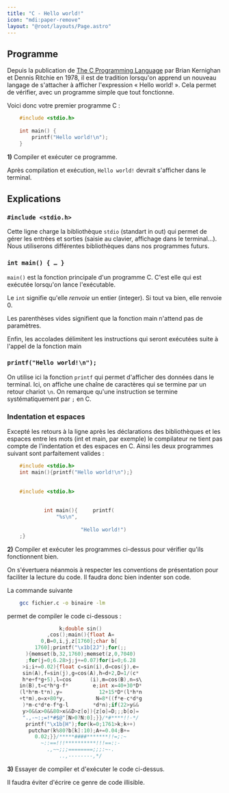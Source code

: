 ```yaml
---
title: "C - Hello world!"
icon: "mdi:paper-remove"
layout: "@root/layouts/Page.astro"
---
```


## Programme

Depuis la publication de [The C Programming
Language](https://fr.wikipedia.org/wiki/The_C_Programming_Language) par Brian
Kernighan et Dennis Ritchie en 1978, il est de tradition lorsqu'on apprend un
nouveau langage de s'attacher à afficher l'expression « Hello world! ». Cela
permet de vérifier, avec un programme simple que tout fonctionne.

Voici donc votre premier programme C :

```c
    #include <stdio.h>
    
    int main() {
    	printf("Hello world!\n");
    }
```

**1)** Compiler et exécuter ce programme.

Après compilation et exécution, `Hello world!` devrait s'afficher dans le
terminal.

## Explications

### `#include <stdio.h>`

Cette ligne charge la bibliothèque `stdio` (standart in out) qui permet de
gérer les entrées et sorties (saisie au clavier, affichage dans le terminal…).
Nous utiliserons différentes bibliothèques dans nos programmes futurs.

### `int main() { … }`

`main()` est la fonction principale d'un programme C. C'est elle qui est
exécutée lorsqu'on lance l'exécutable.

Le `int` signifie qu'elle _renvoie_ un entier (integer). Si tout va bien, elle
renvoie 0.

Les parenthèses vides signifient que la fonction main n'attend pas de
paramètres.

Enfin, les accolades délimitent les instructions qui seront exécutées suite à
l'appel de la fonction main

### `printf("Hello world!\n");`

On utilise ici la fonction `printf` qui permet d'afficher des données dans le
terminal. Ici, on affiche une chaîne de caractères qui se termine par un
retour chariot `\n`. On remarque qu'une instruction se termine
systématiquement par `;` en C.

### Indentation et espaces

Excepté les retours à la ligne après les déclarations des bibliothèques et les
espaces entre les mots (int et main, par exemple) le compilateur ne tient pas
compte de l'indentation et des espaces en C. Ainsi les deux programmes suivant
sont parfaitement valides :

```c
    #include <stdio.h>
    int main(){printf("Hello world!\n");}
    
    
    #include <stdio.h>
    
    
    		int main(){		printf(
    			"%s\n", 	
    			
    					"Hello world!")
    ;}
```

**2)** Compiler et exécuter les programmes ci-dessus pour vérifier qu'ils
fonctionnent bien.

On s'évertuera néanmois à respecter les conventions de présentation pour
faciliter la lecture du code. Il faudra donc bien indenter son code.

La commande suivante

```bash 
    gcc fichier.c -o binaire -lm
```

permet de compiler le code ci-dessous :

```c
                 k;double sin()
             ,cos();main(){float A=
           0,B=0,i,j,z[1760];char b[
         1760];printf("\x1b[2J");for(;;
      ){memset(b,32,1760);memset(z,0,7040)
      ;for(j=0;6.28>j;j+=0.07)for(i=0;6.28
     >i;i+=0.02){float c=sin(i),d=cos(j),e=
     sin(A),f=sin(j),g=cos(A),h=d+2,D=1/(c*
     h*e+f*g+5),l=cos      (i),m=cos(B),n=s\
    in(B),t=c*h*g-f*        e;int x=40+30*D*
    (l*h*m-t*n),y=            12+15*D*(l*h*n
    +t*m),o=x+80*y,          N=8*((f*e-c*d*g
     )*m-c*d*e-f*g-l        *d*n);if(22>y&&
     y>0&&x>0&&80>x&&D>z[o]){z[o]=D;;;b[o]=
     ".,-~:;=!*#$@"[N>0?N:0];}}/*#****!!-*/
      printf("\x1b[H");for(k=0;1761>k;k++)
       putchar(k%80?b[k]:10);A+=0.04;B+=
         0.02;}}/*****####*******!!=;:~
           ~::==!!!**********!!!==::-
             .,~~;;;========;;;:~-.
                 ..,--------,*/
```

**3)** Essayer de compiler et d'exécuter le code ci-dessus.

Il faudra éviter d'écrire ce genre de code illisible.